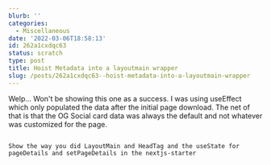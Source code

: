 ```yaml
---
blurb: ''
categories:
  - Miscellaneous
date: '2022-03-06T18:58:13'
id: 262a1cxdqc63
status: scratch
type: post
title: Hoist Metadata into a layoutmain wrapper
slug: /posts/262a1cxdqc63--hoist-metadata-into-a-layoutmain-wrapper
---
```


Welp... Won't be showing this one as a success. I was using useEffect which only populated the data after the initial page download. The net of that is that the OG Social card data was always the default and not whatever was customized for the page. 



~~~

Show the way you did LayoutMain and HeadTag and the useState for pageDetails and setPageDetails in the nextjs-starter


